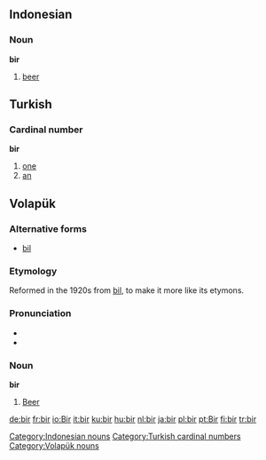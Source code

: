 ==Indonesian==

===Noun===
'''bir'''

#[[beer]]

==Turkish==

===Cardinal number===
'''bir'''

#[[one]]
#[[an]]

==Volapük== 
===Alternative forms===
*[[bil#Volapük|bil]]

===Etymology===
Reformed in the 1920s from [[bil#Volapük|bil]], to make it more like its etymons.

===Pronunciation===
*{{IPA|/bir/}}
*{{SAMPA|/bir/}}

===Noun=== 
'''bir'''
#[[beer|Beer]]

[[Category:Indonesian nouns]]
[[Category:Turkish cardinal numbers]]
[[Category:Volapük nouns]]
[[de:bir]]
[[fr:bir]]
[[io:Bir]]
[[it:bir]]
[[ku:bir]]
[[hu:bir]]
[[nl:bir]]
[[ja:bir]]
[[pl:bir]]
[[pt:Bir]]
[[fi:bir]]
[[tr:bir]]